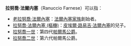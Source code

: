 '''拉努喬·法爾内塞'''（Ranuccio Farnese）可以指：
* [[老拉努喬·法爾內塞|老拉努喬·法爾內塞]]：[[法爾內塞家族|法爾內塞家族]]創始者。
* [[拉努喬·法爾內塞_(樞機)|拉努喬·法爾內塞 (樞機)]]：[[皮埃爾·路易吉·法爾內塞|皮埃爾·路易吉·法爾內塞]]的兒子。
* [[拉努喬一世·法爾內塞|拉努喬一世]]：第四代[[帕爾馬公爵|帕爾馬公爵]]。
* [[拉努喬二世·法爾內塞|拉努喬二世]]：第六代帕爾馬公爵。

{{Disambiguation|R|Cat=七字人名译名消歧义}}